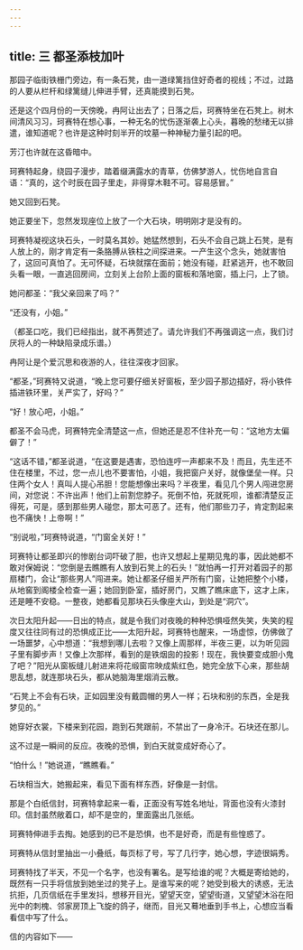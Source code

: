 ```yaml
---
---
---
```

title: 三 都圣添枝加叶
---





那园子临街铁栅门旁边，有一条石凳，由一道绿篱挡住好奇者的视线；不过，过路的人要从栏杆和绿篱缝儿伸进手臂，还真能摸到石凳。

还是这个四月份的一天傍晚，冉阿让出去了；日落之后，珂赛特坐在石凳上。树木间清风习习，珂赛特在想心事，一种无名的忧伤逐渐袭上心头，暮晚的愁绪无以排遣，谁知道呢？也许是这种时刻半开的坟墓一种神秘力量引起的吧。

芳汀也许就在这昏暗中。

珂赛特起身，绕园子漫步，踏着缀满露水的青草，仿佛梦游人，忧伤地自言自语：“真的，这个时辰在园子里走，非得穿木鞋不可。容易感冒。”

她又回到石凳。

她正要坐下，忽然发现座位上放了一个大石块，明明刚才是没有的。

珂赛特凝视这块石头，一时莫名其妙。她猛然想到，石头不会自己跳上石凳，是有人放上的，刚才肯定有一条胳膊从铁柱之间探进来。一产生这个念头，她就害怕了，这回可真怕了。无可怀疑，石块就摆在面前；她没有碰，赶紧逃开，也不敢回头看一眼，一直逃回房间，立刻关上台阶上面的窗板和落地窗，插上闩，上了锁。

她问都圣：“我父亲回来了吗？”

“还没有，小姐。”

（都圣口吃，我们已经指出，就不再赘述了。请允许我们不再强调这一点，我们讨厌将人的一种缺陷录成乐谱。）

冉阿让是个爱沉思和夜游的人，往往深夜才回家。

“都圣，”珂赛特又说道，“晚上您可要仔细关好窗板，至少园子那边插好，将小铁件插进铁环里，关严实了，好吗？”

“好！放心吧，小姐。”

都圣不会马虎，珂赛特完全清楚这一点，但她还是忍不住补充一句：“这地方太偏僻了！”

“这话不错，”都圣说道，“在这要是遇害，恐怕连哼一声都来不及！而且，先生还不住在楼里，不过，您一点儿也不要害怕，小姐，我把窗户关好，就像堡垒一样。只住两个女人！真叫人提心吊胆！您能想像出来吗？半夜里，看见几个男人闯进您房间，对您说：不许出声！他们上前割您脖子。死倒不怕，死就死呗，谁都清楚反正得死，可是，感到那些男人碰您，那太可恶了。还有，他们那些刀子，肯定割起来也不痛快！上帝啊！”

“别说啦，”珂赛特说道，“门窗全关好！”

珂赛特让都圣即兴的惨剧台词吓破了胆，也许又想起上星期见鬼的事，因此她都不敢对保姆说：“您倒是去瞧瞧有人放到石凳上的石头！”就怕再一打开对着园子的那扇楼门，会让“那些男人”闯进来。她让都圣仔细关严所有门窗，让她把整个小楼，从地窖到阁楼全检查一遍；她回到卧室，插好房门，又瞧了瞧床底下，这才上床，还是睡不安稳。一整夜，她都看见那块石头像座大山，到处是“洞穴”。

次日太阳升起——日出的特点，就是令我们对夜晚的种种恐惧哑然失笑，失笑的程度又往往同有过的恐惧成正比——太阳升起，珂赛特也醒来，一场虚惊，仿佛做了一场噩梦，心中想道：“我想到哪儿去啦？又像上周那样，半夜三更，以为听见园子里有脚步声！又像上次那样，看到的是铁烟囱的投影！现在，我快要变成胆小鬼了吧？”阳光从窗板缝儿射进来将花缎窗帘映成紫红色，她完全放下心来，那些胡思乱想，就连那块石头，都从她脑海里烟消云散。

“石凳上不会有石块，正如园里没有戴圆帽的男人一样；石块和别的东西，全是我梦见的。”

她穿好衣裳，下楼来到花园，跑到石凳跟前，不禁出了一身冷汗。石块还在那儿。

这不过是一瞬间的反应。夜晚的恐惧，到白天就变成好奇心了。

“怕什么！”她说道，“瞧瞧看。”

石块相当大，她搬起来，看见下面有样东西，好像是一封信。

那是个白纸信封，珂赛特拿起来一看，正面没有写姓名地址，背面也没有火漆封印。信封虽然敞着口，却不是空的，里面露出几张纸。

珂赛特伸进手去掏。她感到的已不是恐惧，也不是好奇，而是有些惶惑了。

珂赛特从信封里抽出一小叠纸，每页标了号，写了几行字，她心想，字迹很娟秀。

珂赛特找了半天，不见一个名字，也没有署名。是写给谁的呢？大概是寄给她的，既然有一只手将信放到她坐过的凳子上。是谁写来的呢？她受到极大的诱惑，无法抗拒，几页信纸在手里发抖，想移开目光，望望天空，望望街道，又望望沐浴在阳光中的刺槐、邻家房顶上飞旋的鸽子，继而，目光又蓦地垂到手书上，心想应当看看信中写了什么。

信的内容如下——